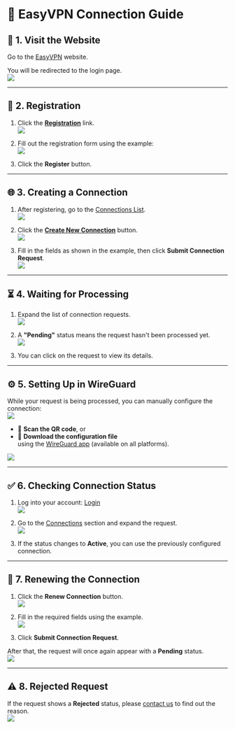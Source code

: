 # 📡 EasyVPN Connection Guide

## 🔗 1. Visit the Website

Go to the [EasyVPN]() website.

You will be redirected to the login page.  
![](https://i.imgur.com/AHjGKsq.jpeg)

---

## 📝 2. Registration

1. Click the [**Registration**](/auth/register) link.  
![](https://i.imgur.com/YIlJYV8.jpeg)

2. Fill out the registration form using the example:  
![](https://i.imgur.com/GWFD3hV.jpeg)

3. Click the **Register** button.

---

## 🌐 3. Creating a Connection

1. After registering, go to the [Connections List](/connections).  
![](https://i.imgur.com/k0Fnj2e.jpeg)

2. Click the [**Create New Connection**](/connections/new) button.  
![](https://i.imgur.com/yzFHy56.jpeg)

3. Fill in the fields as shown in the example, then click **Submit Connection Request**.  
![](https://i.imgur.com/YulC7Um.jpeg)

---

## ⏳ 4. Waiting for Processing

1. Expand the list of connection requests.  
![](https://i.imgur.com/GbcIH0T.jpeg)

2. A **"Pending"** status means the request hasn't been processed yet.  
![](https://i.imgur.com/IEscSSh.jpeg)

3. You can click on the request to view its details.

---

## ⚙️ 5. Setting Up in WireGuard

While your request is being processed, you can manually configure the connection:  
![](https://i.imgur.com/29Se9zo.jpeg)

- 📲 **Scan the QR code**, or  
- 💾 **Download the configuration file**  
  using the [WireGuard app](https://www.wireguard.com/install/) (available on all platforms).

![](https://i.imgur.com/xIfjwAl.jpeg)

---

## ✅ 6. Checking Connection Status

1. Log into your account: [Login](/auth/login)  
![](https://i.imgur.com/8G3esQh.jpeg)

2. Go to the [Connections](/connections) section and expand the request.  
![](https://i.imgur.com/t2QACIE.jpeg)

3. If the status changes to **Active**, you can use the previously configured connection.

---

## 🔄 7. Renewing the Connection

1. Click the **Renew Connection** button.  
![](https://i.imgur.com/FuRFJtk.jpeg)

2. Fill in the required fields using the example.  
![](https://i.imgur.com/ElA11Pq.jpeg)

3. Click **Submit Connection Request**.

After that, the request will once again appear with a **Pending** status.  
![](https://i.imgur.com/seb2v4J.jpeg)

---

## ⚠️ 8. Rejected Request

If the request shows a **Rejected** status, please [contact us](#) to find out the reason.  
![](https://i.imgur.com/APAfypw.jpeg)
